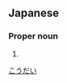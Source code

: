 ==Japanese==
{{ja-kanjitab|幸|大}}

===Proper noun===
{{ja-pos|proper|こうだい}}

# {{given name|male|lang=ja}}

[[Category:Japanese male given names|こうだい]]